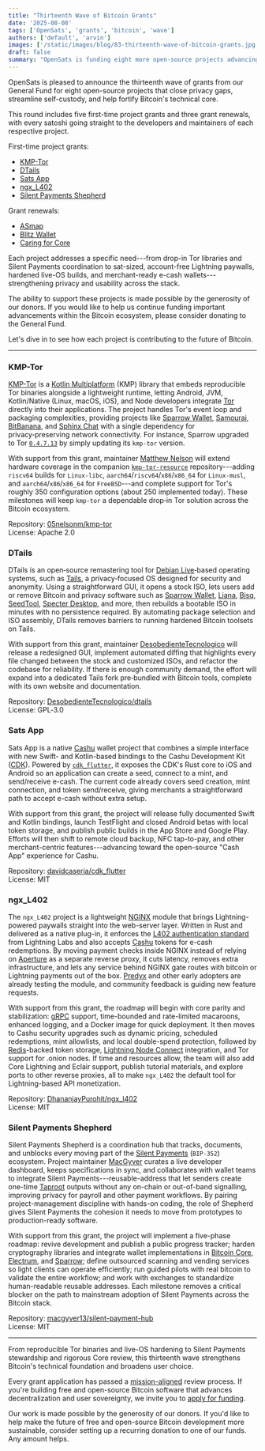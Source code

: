 ```yaml
---
title: "Thirteenth Wave of Bitcoin Grants"
date: '2025-08-08'
tags: ['OpenSats', 'grants', 'bitcoin', 'wave']
authors: ['default', 'arvin']
images: ['/static/images/blog/83-thirteenth-wave-of-bitcoin-grants.jpg']
draft: false
summary: "OpenSats is funding eight more open-source projects advancing the Bitcoin ecosystem."
---
```


OpenSats is pleased to announce the thirteenth wave of grants from our General
Fund for eight open-source projects that close privacy gaps, streamline
self-custody, and help fortify Bitcoin's technical core.

This round includes five first-time project grants and three grant renewals,
with every satoshi going straight to the developers and maintainers of each
respective project.

First-time project grants:

- [KMP-Tor](#kmp-tor)
- [DTails](#dtails)
- [Sats App](#sats-app)
- [ngx_L402](#ngx_l402)
- [Silent Payments Shepherd](#silent-payments-shepherd)

Grant renewals:

- [ASmap](/blog/bitcoin-grants-september-2024-7th-wave#asmap)
- [Blitz Wallet](/blog/bitcoin-grants-july-2024-6th-wave#blitz-wallet)
- [Caring for Core](/blog/caring-for-bitcoin-core#hodlinator)

Each project addresses a specific need---from drop-in Tor libraries and Silent
Payments coordination to sat-sized, account-free Lightning paywalls, hardened
live-OS builds, and merchant-ready e-cash wallets---strengthening privacy and
usability across the stack.

The ability to support these projects is made possible by the generosity of our
donors. If you would like to help us continue funding important advancements
within the Bitcoin ecosystem, please consider donating to the General Fund.

<center>
    <DonateToGeneralFundButton/>
</center>

Let's dive in to see how each project is contributing to the future of Bitcoin.

---

### KMP-Tor

[KMP-Tor](https://kmp-tor.matthewnelson.io/) is a [Kotlin
Multiplatform](https://kotlinlang.org/docs/multiplatform.html) (KMP) library
that embeds reproducible Tor binaries alongside a lightweight runtime, letting
Android, JVM, Kotlin/Native (Linux, macOS, iOS), and Node developers integrate
[Tor](/blog/tor-receives-support-grant) directly into their applications. The
project handles Tor's event loop and packaging complexities, providing projects
like [Sparrow Wallet](https://sparrowwallet.com),
[Samourai](https://github.com/Samourai-Wallet),
[BitBanana](https://bitbanana.app), and [Sphinx Chat](https://sphinx.chat) with
a single dependency for privacy‑preserving network connectivity. For instance,
Sparrow upgraded to Tor
[`0.4.7.13`](https://github.com/torproject/tor/releases/tag/tor-0.4.7.13) by
simply updating its `kmp‑tor` version.

With support from this grant, maintainer [Matthew
Nelson](https://github.com/05nelsonm) will extend hardware coverage in the
companion [`kmp‑tor‑resource`](https://github.com/05nelsonm/kmp-tor-resource)
repository---adding `riscv64` builds for `Linux‑libc`,
`aarch64`/`riscv64`/`x86`/`x86_64` for `Linux‑musl`, and
`aarch64`/`x86`/`x86_64` for `FreeBSD`---and complete support for Tor's roughly
350 configuration options (about 250 implemented today). These milestones will
keep `kmp‑tor` a dependable drop‑in Tor solution across the Bitcoin ecosystem.

Repository: [05nelsonm/kmp-tor](https://github.com/05nelsonm/kmp-tor)  
License: Apache 2.0

### DTails

DTails is an open‑source remastering tool for [Debian
Live](https://www.debian.org/CD/live/)‑based operating systems, such as
[Tails](https://tails.net/index.en.html), a privacy‑focused OS designed for
security and anonymity. Using a straightforward GUI, it opens a stock ISO, lets
users add or remove Bitcoin and privacy software such as [Sparrow
Wallet](https://sparrowwallet.com/), [Liana](https://wizardsardine.com/liana/),
[Bisq](https://bisq.network/), [SeedTool](https://seedtool.org/), [Specter
Desktop](https://specter.solutions/desktop/index.html), and more, then rebuilds
a bootable ISO in minutes with no persistence required. By automating package
selection and ISO assembly, DTails removes barriers to running hardened Bitcoin
toolsets on Tails.

With support from this grant, maintainer
[DesobedienteTecnologico](https://github.com/DesobedienteTecnologico) will
release a redesigned GUI, implement automated diffing that highlights every file
changed between the stock and customized ISOs, and refactor the codebase for
reliability. If there is enough community demand, the effort will expand into a
dedicated Tails fork pre‑bundled with Bitcoin tools, complete with its own
website and documentation.

Repository:
[DesobedienteTecnologico/dtails](https://github.com/DesobedienteTecnologico/dtails)  
License: GPL‑3.0

### Sats App

Sats App is a native [Cashu](https://cashu.space/) wallet project that combines
a simple interface with new Swift- and Kotlin-based bindings to the Cashu
Development Kit ([CDK](https://github.com/cashubtc/cdk)). Powered by
[`cdk_flutter`](https://github.com/davidcaseria/cdk_flutter), it exposes the
CDK's Rust core to iOS and Android so an application can create a seed, connect
to a mint, and send/receive e-cash. The current code already covers seed
creation, mint connection, and token send/receive, giving merchants a
straightforward path to accept e-cash without extra setup.

With support from this grant, the project will release fully documented Swift
and Kotlin bindings, launch TestFlight and closed Android betas with local token
storage, and publish public builds in the App Store and Google Play. Efforts
will then shift to remote cloud backup, NFC tap-to-pay, and other
merchant-centric features---advancing toward the open-source "Cash App"
experience for Cashu.

Repository:
[davidcaseria/cdk_flutter](https://github.com/davidcaseria/cdk_flutter)  
License: MIT

### ngx_L402

The `ngx_L402` project is a lightweight [NGINX](https://nginx.org) module that
brings Lightning-powered paywalls straight into the web-server layer. Written in
Rust and delivered as a native plug-in, it enforces the [L402 authentication
standard](https://github.com/lightninglabs/L402) from Lightning Labs and also
accepts [Cashu](https://cashu.space/) tokens for e-cash redemptions. By moving
payment checks inside NGINX instead of relying on
[Aperture](https://github.com/lightninglabs/aperture) as a separate reverse
proxy, it cuts latency, removes extra infrastructure, and lets any service
behind NGINX gate routes with bitcoin or Lightning payments out of the box.
[Predyx](https://beta.predyx.com/) and other early adopters are already testing
the module, and community feedback is guiding new feature requests.

With support from this grant, the roadmap will begin with core parity and
stabilization: [gRPC](https://grpc.io/) support, time-bounded and rate-limited
macaroons, enhanced logging, and a Docker image for quick deployment. It then
moves to Cashu security upgrades such as dynamic pricing, scheduled redemptions,
mint allowlists, and local double-spend protection, followed by
[Redis](https://redis.io/)-backed token storage, [Lightning Node
Connect](https://docs.lightning.engineering/lightning-network-tools/lightning-node-connect)
integration, and Tor support for .onion nodes. If time and resources allow, the
team will also add Core Lightning and Eclair support, publish tutorial
materials, and explore ports to other reverse proxies, all to make `ngx_L402`
the default tool for Lightning-based API monetization.

Repository:
[DhananjayPurohit/ngx_l402](https://github.com/DhananjayPurohit/ngx_l402)  
License: MIT

### Silent Payments Shepherd

Silent Payments Shepherd is a coordination hub that tracks, documents, and
unblocks every moving part of the [Silent
Payments](/blog/developing-advancements-in-onchain-privacy#silent-payments)
(`BIP-352`) ecosystem. Project maintainer
[MacGyver](https://github.com/macgyver13) curates a live developer dashboard,
keeps specifications in sync, and collaborates with wallet teams to integrate
Silent Payments---reusable-address that let senders create one-time
[Taproot](https://bitcoinops.org/en/topics/taproot/) outputs without any
on-chain or out-of-band signalling,  improving privacy for payroll and other
payment workflows. By pairing project-management discipline with hands-on
coding, the role of Shepherd gives Silent Payments the cohesion it needs to move
from prototypes to production-ready software.

With support from this grant, the project will implement a five-phase roadmap:
revive development and publish a public progress tracker; harden cryptography
libraries and integrate wallet implementations in [Bitcoin
Core](https://bitcoin.org/en/bitcoin-core/features/user-interface),
[Electrum](https://electrum.org/), and [Sparrow](https://sparrowwallet.com/);
define outsourced scanning and vending services so light clients can operate
efficiently; run guided pilots with real bitcoin to validate the entire
workflow; and work with exchanges to standardize human-readable reusable
addresses. Each milestone removes a critical blocker on the path to mainstream
adoption of Silent Payments across the Bitcoin stack.

Repository:
[macgyver13/silent-payment-hub](https://github.com/macgyver13/silent-payment-hub)  
License: MIT

---

From reproducible Tor binaries and live-OS hardening to Silent Payments
stewardship and rigorous Core review, this thirteenth wave strengthens Bitcoin's
technical foundation and broadens user choice.

Every grant application has passed a [mission-aligned](/mission) review process.
If you're building free and open-source Bitcoin software that advances
decentralization and user sovereignty, we invite you to [apply for
funding](/apply).

Our work is made possible by the generosity of our donors. If you'd like to help
make the future of free and open-source Bitcoin development more sustainable,
consider setting up a recurring donation to one of our funds. Any amount helps.

<center>
    <DonateRecurringButton/>
</center>
